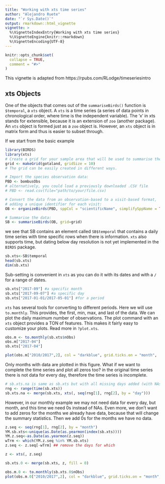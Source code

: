 ```yaml
---
title: "Working with xts time series"
author: "Alejandro Ruete"
date: "`r Sys.Date()`"
output: rmarkdown::html_vignette
vignette: >
  %\VignetteIndexEntry{Working with xts time series}
  %\VignetteEngine{knitr::rmarkdown}
  %\VignetteEncoding{UTF-8}
---
```


```r
knitr::opts_chunk$set(
  collapse = TRUE,
  comment = "#>"
)
```

This vignette is adapted from https://rpubs.com/RLodge/timeseriesintro

## xts Objects
One of the objects that comes out of the `summariseBirds()` function is `$temporal`, a `xts` object. A `xts` is a time series (a series of data points in chronological order, where time is the independent variable). The ‘x’ in xts stands for extensible, because it is an extension of `zoo` (another package). An `xts` object is formed just as a `zoo` object is. However, an `xts` object is in matrix form and thus is easier to subset through.

If we start from the basic example
```r
library(BIRDS)
library(xts)
# Create a grid for your sample area that will be used to summarise the data:
grid <- makeGrid(gotaland, gridSize = 10)
# The grid can be easily created in different ways. 

# Import the species observation data:
PBD <- bombusObs
# alternatively, you could load a previously downloaded .CSV file 
# PBD <- read.csv(file="path/to/your/file.csv)

# Convert the data from an observation-based to a visit-based format, 
# adding a unique identifier for each visit:
OB <- organizeBirds(PBD, sppCol = "scientificName", simplifySppName = TRUE)

# Summarise the data:
SB <- summariseBirds(OB, grid=grid)
```  

we see that SB contains an element called `SB$temporal` that contains a daily time series with time specific rows when there is information. `xts` also supports time, but dating below day resolution is not yet implemented in the `BIRDS` package.  

```r
sb.xts<-SB$temporal
head(sb.xts)
dim(sb.xts)
```


Sub-setting is convenient in `xts` as you can do it with its dates and with a `/` for a range of dates.  

```r
sb.xts["2017-09"] #a specific month
sb.xts["2017-09-07"] #a specific day
sb.xts["2017-01-01/2017-05-01"] #for a period
```

`xts` has several tools for converting to different periods. Here we will use `to.monthly`. This provides, the first, min, max, and last of the data. We can plot the daily maximum number of observations. The plot command with an `xts` object provides a TON of features. This makes it fairly easy to customize your plots. Read more in `?plot.xts`.  

```r
obs.m <- to.monthly(sb.xts$nObs) 
obs.m["2017-04"]
sb.xts["2017-04"]

plot(obs.m["2010/2017",2], col = "darkblue", grid.ticks.on = "month",   major.ticks = "month", grid.col = "lightgrey",  main = "Maximum number of daily observations per month")
```

Only months with data are plotted in this figure. What if we want to complete the time series and plot all zeros too?
in the original time series there is not data for every day, therefore the time series is incomplete. 

```r
# sb.xts.na is same as sb.xts but with all missing days added (with NAs)
rng <- range(time(sb.xts))
sb.xts.na <- merge(sb.xts, xts(, seq(rng[1], rng[2], by = "day")))
```
However, in our monthly example we may not need data for every day, but month, and this time we need 0s instead of NAs. Even more, we don't want to add zeros for the months we already have data, because that will change the summary statistics. Then we add 0s for the months we have no data.

```r
z.seq <- seq(rng[1], rng[2], by = "month")
YM.sb.xts<-unique(as.Date(as.yearmon(index(sb.xts))))
YM.z.seq<-as.Date(as.yearmon(z.seq))
wTrm <- which(YM.z.seq %in% YM.sb.xts)
z.seq <- z.seq[-wTrm] ## remove the days for which 

z <- xts(, z.seq)

sb.xts.0 <- merge(sb.xts, z, fill = 0)

obs.m.0 <- to.monthly(sb.xts.0$nObs)
plot(obs.m.0["2010/2017",2], col = "darkblue", grid.ticks.on = "month",   major.ticks = "month", grid.col = "lightgrey",  main = "Maximum number of daily observations per month")
```

